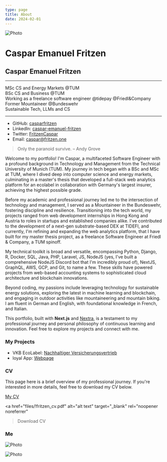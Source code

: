 ```yaml
---
type: page
title: About
date: 2024-02-01
---
```



<Image
  src="/images/caspar_front.jpeg"
  alt="Photo"
  width={1125}
  height={750}
  priority
  className="next-image"
/>


# Caspar Emanuel Fritzen

## Caspar Emanuel Fritzen

------------------

<div className="center-text">
  <div>MSc CS and Energy Markets @TUM</div>
  <div>BSc CS and Business @TUM</div>
  <div>Working as a freelance software engineer @tidepay @Friedl&Company</div>
  <div>Former Mountaineer @Bundeswehr</div>
  <div>Sustainable Tech, LLMs and CS</div>
</div>

------------------

- GitHub: [casparfritzen](https://github.com/casparfritzen)
- LinkedIn: [caspar-emanuel-fritzen](https://www.linkedin.com/in/caspar-emanuel-fritzen/)
- Twitter: [FritzenCaspar](https://twitter.com/FritzenCaspar)
- Email: [caspar@fritzen.one](mailto:caspar@fritzen.one)

> Only the paranoid survive. – Andy Grove

Welcome to my portfolio! I'm Caspar, a multifaceted Software Engineer with a profound background in Technology and Management from the Technical University of Munich (TUM). My journey in tech began with a BSc and MSc at TUM, where I dived deep into computer science and energy markets, culminating in a master's thesis that developed a full-stack web analytics platform for an ecolabel in collaboration with Germany's largest insurer, achieving the highest possible grade.

Before my academic and professional journey led me to the intersection of technology and management, I served as a Mountaineer in the Bundeswehr, fostering discipline and resilience. Transitioning into the tech world, my projects ranged from web development internships in Hong Kong and Austria to roles in startups and established companies alike. I've contributed to the development of a next-gen substrate-based DEX at TIDEFI, and currently, I'm refining and expanding the web analytics platform, that I have built for my master thesis project, as a freelance Software Engineer at Friedl & Company, a TUM spinoff.

My technical toolkit is broad and versatile, encompassing Python, Django, R, Docker, SQL, Java, PHP, Laravel, JS, NodeJS (yes, I've built a comprehensive NodeJS Discord bot that I'm incredibly proud of), NextJS, GraphQL, AWS, GCP, and Git, to name a few. These skills have powered projects from web-based accounting systems to sophisticated cloud architecture and blockchain innovations.

Beyond coding, my passions include leveraging technology for sustainable energy solutions, exploring the latest in machine learning and blockchain, and engaging in outdoor activities like mountaineering and mountain biking. I am fluent in German and English, with foundational knowledge in French, and Italian.

This portfolio, built with **Next.js** and [Nextra](https://nextra.vercel.app/), is a testament to my professional journey and personal philosophy of continuous learning and innovation. Feel free to explore my projects and connect with me.


### My Projects

- VKB EcoLabel: [Nachhaltiger Versicherungsvertrieb](https://nachhaltige-vertriebsstelle.de)
- loyal App: [Webpage](https://www.loyal-app.de)

### CV

This page here is a brief overview of my professional journey. If you're interested in more details, feel free to download my CV below.

[My CV](https://portfolio.fritzen.one/cv)


  <a
    href="files/!fritzen_cv.pdf"
    alt="alt text"
    target="_blank"
    rel="noopener noreferrer"
  >Download CV</a>

### Me

<Image
  src="/images/caspar_side.jpeg"
  alt="Photo"
  width={1125}
  height={750}
  priority
  className="next-image"
/>

<Image
  src="/images/caspar_china.jpeg"
  alt="Photo"
  width={1125}
  height={750}
  priority
  className="next-image"
/>
